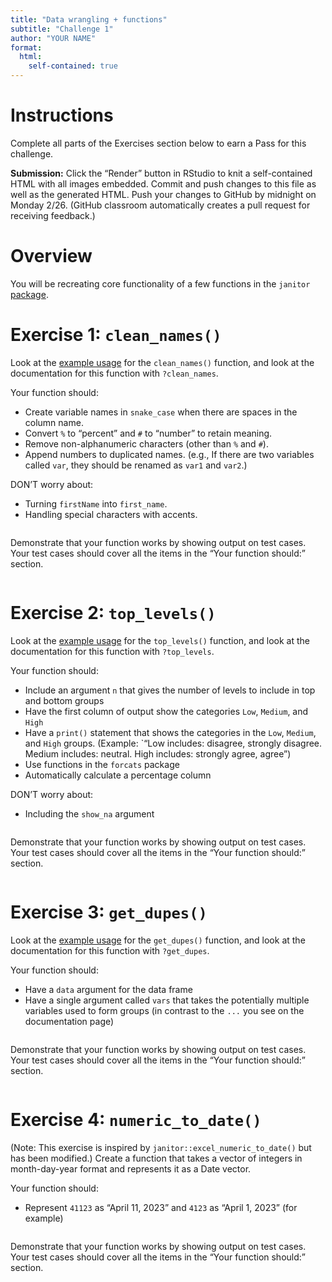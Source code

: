 ```yaml
---
title: "Data wrangling + functions"
subtitle: "Challenge 1"
author: "YOUR NAME"
format: 
  html:
    self-contained: true
---
```


# Instructions

Complete all parts of the Exercises section below to earn a Pass for this challenge.

**Submission:** Click the "Render" button in RStudio to knit a self-contained HTML with all images embedded. Commit and push changes to this file as well as the generated HTML. Push your changes to GitHub by midnight on Monday 2/26. (GitHub classroom automatically creates a pull request for receiving feedback.)



# Overview

You will be recreating core functionality of a few functions in the `janitor` [package](https://cran.r-project.org/package=janitor).

# Exercise 1: `clean_names()`

Look at the [example usage](https://cran.r-project.org/web/packages/janitor/vignettes/janitor.html#clean-dataframe-names-with-clean_names) for the `clean_names()` function, and look at the documentation for this function with `?clean_names`.

Your function should:

- Create variable names in `snake_case` when there are spaces in the column name.
- Convert `%` to "percent" and `#` to "number" to retain meaning.
- Remove non-alphanumeric characters (other than `%` and `#`).
- Append numbers to duplicated names. (e.g., If there are two variables called `var`, they should be renamed as `var1` and `var2`.)

DON'T worry about:

- Turning `firstName` into `first_name`.
- Handling special characters with accents.

```r

```

Demonstrate that your function works by showing output on test cases. Your test cases should cover all the items in the "Your function should:" section.

```r

```





# Exercise 2: `top_levels()`

Look at the [example usage](https://cran.r-project.org/web/packages/janitor/vignettes/janitor.html#count-factor-levels-in-groups-of-high-medium-and-low-with-top_levels) for the `top_levels()` function, and look at the documentation for this function with `?top_levels`.

Your function should:

- Include an argument `n` that gives the number of levels to include in top and bottom groups
- Have the first column of output show the categories `Low`, `Medium`, and `High`
- Have a `print()` statement that shows the categories in the `Low`, `Medium`, and `High` groups. (Example: `"Low includes: disagree, strongly disagree. Medium includes: neutral. High includes: strongly agree, agree")
- Use functions in the `forcats` package
- Automatically calculate a percentage column

DON'T worry about:

- Including the `show_na` argument

```r

```

Demonstrate that your function works by showing output on test cases. Your test cases should cover all the items in the "Your function should:" section.

```r

```





# Exercise 3: `get_dupes()`

Look at the [example usage](https://cran.r-project.org/web/packages/janitor/vignettes/janitor.html#explore-records-with-duplicated-values-for-specific-combinations-of-variables-with-get_dupes) for the `get_dupes()` function, and look at the documentation for this function with `?get_dupes`.

Your function should:

- Have a `data` argument for the data frame
- Have a single argument called `vars` that takes the potentially multiple variables used to form groups (in contrast to the `...` you see on the documentation page)

```r

```

Demonstrate that your function works by showing output on test cases. Your test cases should cover all the items in the "Your function should:" section.

```r

```





# Exercise 4: `numeric_to_date()`

(Note: This exercise is inspired by `janitor::excel_numeric_to_date()` but has been modified.) Create a function that takes a vector of integers in month-day-year format and represents it as a Date vector.

Your function should:

- Represent `41123` as "April 11, 2023" and `4123` as "April 1, 2023" (for example)

```r

```

Demonstrate that your function works by showing output on test cases. Your test cases should cover all the items in the "Your function should:" section.

```r

```
